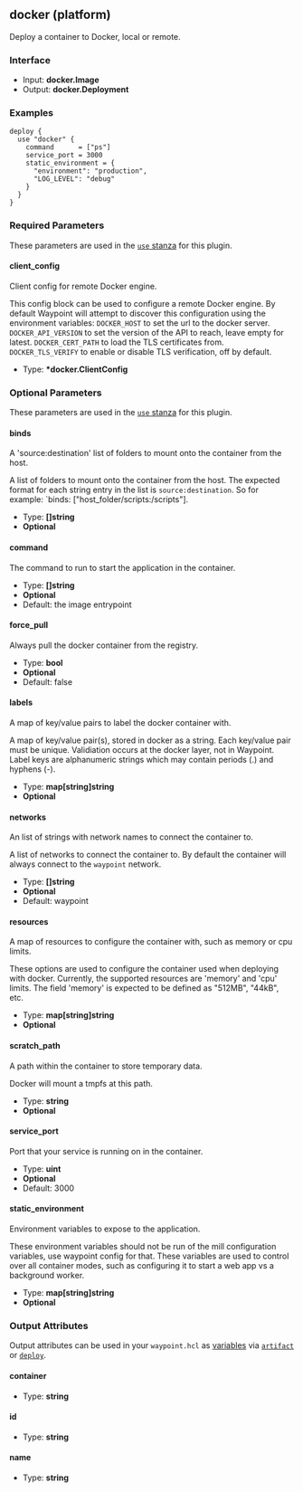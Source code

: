 ## docker (platform)

Deploy a container to Docker, local or remote.

### Interface

- Input: **docker.Image**
- Output: **docker.Deployment**

### Examples

```hcl
deploy {
  use "docker" {
	command      = ["ps"]
	service_port = 3000
	static_environment = {
	  "environment": "production",
	  "LOG_LEVEL": "debug"
	}
  }
}
```

### Required Parameters

These parameters are used in the [`use` stanza](/docs/waypoint-hcl/use) for this plugin.

#### client_config

Client config for remote Docker engine.

This config block can be used to configure a remote Docker engine. By default Waypoint will attempt to discover this configuration using the environment variables: `DOCKER_HOST` to set the url to the docker server. `DOCKER_API_VERSION` to set the version of the API to reach, leave empty for latest. `DOCKER_CERT_PATH` to load the TLS certificates from. `DOCKER_TLS_VERIFY` to enable or disable TLS verification, off by default.

- Type: **\*docker.ClientConfig**

### Optional Parameters

These parameters are used in the [`use` stanza](/docs/waypoint-hcl/use) for this plugin.

#### binds

A 'source:destination' list of folders to mount onto the container from the host.

A list of folders to mount onto the container from the host. The expected format for each string entry in the list is `source:destination`. So for example: `binds: ["host_folder/scripts:/scripts"].

- Type: **[]string**
- **Optional**

#### command

The command to run to start the application in the container.

- Type: **[]string**
- **Optional**
- Default: the image entrypoint

#### force_pull

Always pull the docker container from the registry.

- Type: **bool**
- **Optional**
- Default: false

#### labels

A map of key/value pairs to label the docker container with.

A map of key/value pair(s), stored in docker as a string. Each key/value pair must be unique. Validiation occurs at the docker layer, not in Waypoint. Label keys are alphanumeric strings which may contain periods (.) and hyphens (-).

- Type: **map[string]string**
- **Optional**

#### networks

An list of strings with network names to connect the container to.

A list of networks to connect the container to. By default the container will always connect to the `waypoint` network.

- Type: **[]string**
- **Optional**
- Default: waypoint

#### resources

A map of resources to configure the container with, such as memory or cpu limits.

These options are used to configure the container used when deploying with docker. Currently, the supported resources are 'memory' and 'cpu' limits. The field 'memory' is expected to be defined as "512MB", "44kB", etc.

- Type: **map[string]string**
- **Optional**

#### scratch_path

A path within the container to store temporary data.

Docker will mount a tmpfs at this path.

- Type: **string**
- **Optional**

#### service_port

Port that your service is running on in the container.

- Type: **uint**
- **Optional**
- Default: 3000

#### static_environment

Environment variables to expose to the application.

These environment variables should not be run of the mill configuration variables, use waypoint config for that. These variables are used to control over all container modes, such as configuring it to start a web app vs a background worker.

- Type: **map[string]string**
- **Optional**

### Output Attributes

Output attributes can be used in your `waypoint.hcl` as [variables](/docs/waypoint-hcl/variables) via [`artifact`](/docs/waypoint-hcl/variables/artifact) or [`deploy`](/docs/waypoint-hcl/variables/deploy).

#### container

- Type: **string**

#### id

- Type: **string**

#### name

- Type: **string**
